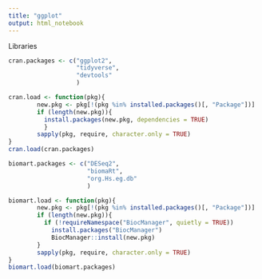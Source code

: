 ```yaml
---
title: "ggplot"
output: html_notebook
---
```


Libraries

```r

cran.packages <- c("ggplot2",
                   "tidyverse",
                   "devtools"
                   )

cran.load <- function(pkg){
        new.pkg <- pkg[!(pkg %in% installed.packages()[, "Package"])]
        if (length(new.pkg)){
          install.packages(new.pkg, dependencies = TRUE)
          }
        sapply(pkg, require, character.only = TRUE)
}
cran.load(cran.packages)

biomart.packages <- c("DESeq2",
                      "biomaRt",
                      "org.Hs.eg.db"
                      )

biomart.load <- function(pkg){
        new.pkg <- pkg[!(pkg %in% installed.packages()[, "Package"])]
        if (length(new.pkg)){
          if (!requireNamespace("BiocManager", quietly = TRUE))
            install.packages("BiocManager")
            BiocManager::install(new.pkg)
        }
        sapply(pkg, require, character.only = TRUE)
}
biomart.load(biomart.packages)
```


